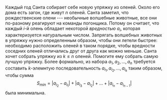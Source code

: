 Каждый год Санта собирает себе новую упряжку из оленей. Около его дома есть загон, где живут $n$ оленей. Санта заметил, что рождественские олени --- необычные волшебные животные, все они по-разному реагируют на команды погонщика. Потому он считает, что каждый $i$-й олень обладает некоторой $\textit{вредностью}$ $a_i$, которая характеризуется натуральным числом. Запрягать волшебных животных в упряжку нужно определенным образом, чтобы они летели быстрее: необходимо расположить оленей в таком порядке, чтобы вредности соседних оленей отличались друг от друга как можно меньше. Санта хочет собрать упряжку из $k \leqslant n$ оленей. Помогите ему собрать самую лучшую упряжку. Более формально, из набора $a_1,\, a_2,\,\ldots,\,a_n$ требуется составить $k$-элемнтую последовательность $a_{i_1},\, a_{i_2},\,\ldots,\, a_{i_k}$ таким образом, чтобы сумма
$$
    S_{min} = \bigl | a_{i_2} - a_{i_1} \bigr | + \bigl | a_{i_3} - a_{i_2} \bigr | + \ldots + \bigl | a_{i_n} - a_{i_{n-1}} \bigr |
$$
была минимальна.